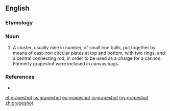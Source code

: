 ==English==

===Etymology===
{{compound|grape|shot}}

===Noun===
{{wikipedia}}
{{en-noun|-|pl=grapeshot|pl2=grapeshots}}

# A cluster, usually nine in number, of small iron balls, put together by means of cast-iron circular plates at top and bottom, with two rings, and a central connecting rod, in order to be used as a charge for a cannon. Formerly grapeshot were inclosed in canvas bags.

===References===
* {{R:Webster 1913}}

[[et:grapeshot]]
[[cs:grapeshot]]
[[eo:grapeshot]]
[[io:grapeshot]]
[[my:grapeshot]]
[[zh:grapeshot]]